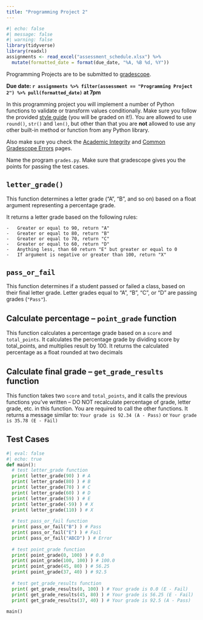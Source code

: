 ```yaml
---
title: "Programming Project 2"
---
```


```r
#| echo: false
#| message: false
#| warning: false
library(tidyverse)
library(readxl)
assignments <- read_excel("assessment_schedule.xlsx") %>% 
  mutate(formatted_date = format(due_date, "%A, %B %d, %Y"))
```

Programming Projects are to be submitted to [gradescope](https://www.gradescope.com/courses/676322).

**Due date: `r assignments %>% filter(assessment == "Programming Project 2") %>% pull(formatted_date)` at 7pm**

In this programming project you will implement a number of Python functions to validate or transform values conditionally. Make sure you follow the provided [style guide](style.html) (you will be graded on it!). You are allowed to use `round()`, `str()` and `len()`, but other than that you are **not** allowed to use any other built-in method or function from any Python library.

Also make sure you check the [Academic Integrity](academic-integrity.html) and [Common Gradescope Errors](gradescope-errors.html) pages.

Name the program `grades.py`. Make sure that gradescope gives you the points for passing the test cases.

## `letter_grade()`

This function determines a letter grade ("A", "B", and so on) based on a float argument representing a percentage grade.

It returns a letter grade based on the following rules:

    -   Greater or equal to 90, return "A"
    -   Greater or equal to 80, return "B"
    -   Greater or equal to 70, return "C"
    -   Greater or equal to 60, return "D"
    -   Anything less, than 60 return "E" but greater or equal to 0
    -   If argument is negative or greater than 100, return "X"

## `pass_or_fail`

This function determines if a student passed or failed a class, based on their final letter grade.
Letter grades equal to "A", "B", "C", or "D" are passing grades (`"Pass"`).

## Calculate percentage -- `point_grade` function

This function calculates a percentage grade based on a `score` and `total_points`. It calculates the percentage grade by dividing score by total_points, and multiplies result by 100. It returns the calculated percentage as a float rounded at two decimals

## Calculate final grade -- `get_grade_results` function

This function takes two `score` and `total_points`, and it calls the previous functions you've written -- DO NOT recalculate percentage of grade, letter grade, etc. in this function. You are required to call the other functions.  It returns a message similar to: `Your grade is 92.34 (A - Pass)` or `Your grade is 35.78 (E - Fail)`

## Test Cases

```python
#| eval: false
#| echo: true
def main():
  # test letter_grade function
  print( letter_grade(90) ) # A
  print( letter_grade(80) ) # B
  print( letter_grade(70) ) # C
  print( letter_grade(60) ) # D
  print( letter_grade(59) ) # E
  print( letter_grade(-59) ) # X
  print( letter_grade(110) ) # X
  
  # test pass_or_fail function
  print( pass_or_fail("B") ) # Pass
  print( pass_or_fail("E") ) # Fail
  print( pass_or_fail("ABCD") ) # Error
  
  # test point_grade function
  print( point_grade(0, 100) ) # 0.0
  print( point_grade(100, 100) ) # 100.0
  print( point_grade(45, 80) ) # 56.25
  print( point_grade(37, 40) ) # 92.5
  
  # test get_grade_results function
  print( get_grade_results(0, 100) ) # Your grade is 0.0 (E - Fail)
  print( get_grade_results(45, 80) ) # Your grade is 56.25 (E - Fail)
  print( get_grade_results(37, 40) ) # Your grade is 92.5 (A - Pass)
  
main()
```

